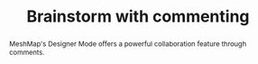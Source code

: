 ---
title: Brainstorm with commenting
abstract: "MeshMap's Designer Mode offers a powerful collaboration feature through comments."
thumbnail: ../../../assets/images/comments/comment.svg
eurl: https://layer5.io/cloud-native-management/meshmap/collaborate/peer-reviews
category: usecase
status: delivered
---